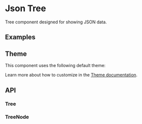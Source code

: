 
<Meta of={TreeStories} />

# Json Tree
Tree component designed for showing JSON data.

## Examples
<ToggleCanvas of={TreeStories.Simple} storybook="components-layout-tree-json--simple" />

## Theme
This component uses the following default theme:

<ThemeRender theme={jsonTreeTheme} />

Learn more about how to customize in the [Theme documentation](/docs/theme/getting-started).

## API
### Tree
<PropsTable name="JsonTree" />

### TreeNode
<PropsTable name="JsonTreeNode" />
